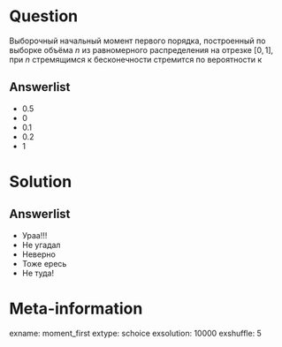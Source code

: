 Question
========

Выборочный начальный момент первого порядка, построенный по выборке объёма $n$ из равномерного распределения на отрезке $[0,1]$, при $n$ стремящимся к бесконечности стремится по вероятности к

Answerlist
----------

* $0.5$
* $0$
* $0.1$
* $0.2$
* $1$


Solution
========

Answerlist
----------
* Ураа!!!
* Не угадал
* Неверно
* Тоже ересь
* Не туда!

Meta-information
================
exname: moment_first
extype: schoice
exsolution: 10000
exshuffle: 5
